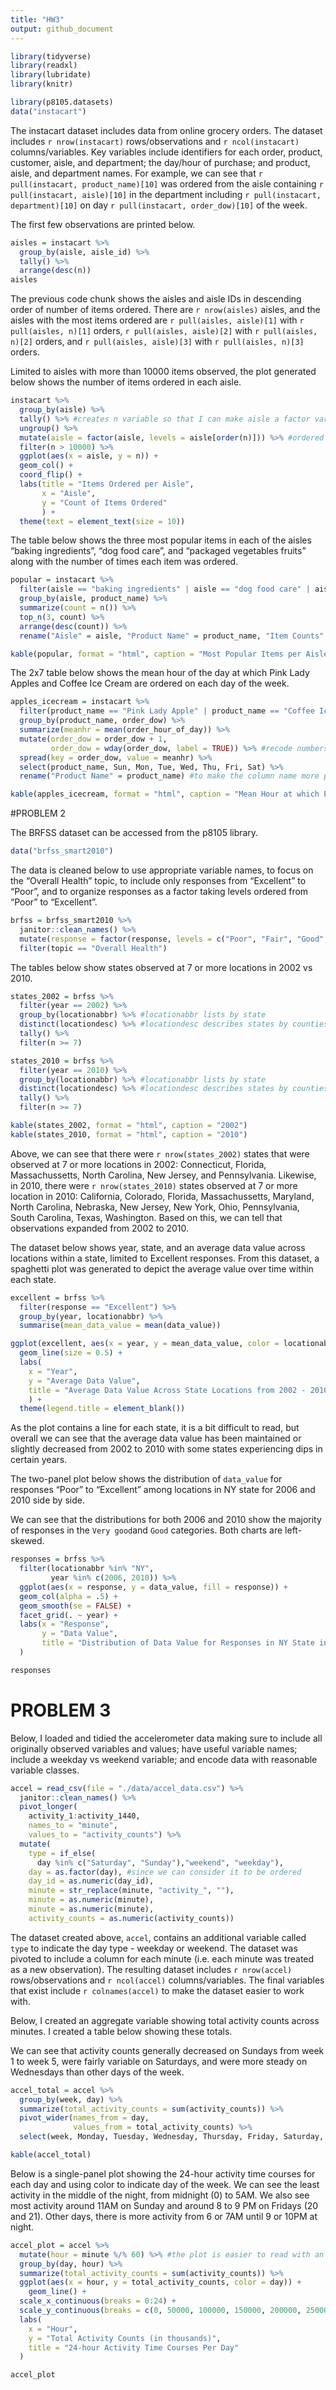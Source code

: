 ```yaml
---
title: "HW3"
output: github_document
---
```


```r
library(tidyverse)
library(readxl)
library(lubridate)
library(knitr)
```

```r
library(p8105.datasets)
data("instacart")
```

The instacart dataset includes data from online grocery orders. The dataset includes `r nrow(instacart)` rows/observations and `r ncol(instacart)` columns/variables. Key variables include identifiers for each order, product, customer, aisle, and department; the day/hour of purchase; and product, aisle, and department names. For example, we can see that `r pull(instacart, product_name)[10]` was ordered from the aisle containing `r pull(instacart, aisle)[10]` in the department including `r pull(instacart, department)[10]` on day `r pull(instacart, order_dow)[10]` of the week.

The first few observations are printed below.

```r
aisles = instacart %>% 
  group_by(aisle, aisle_id) %>%
  tally() %>% 
  arrange(desc(n))
aisles
```

The previous code chunk shows the aisles and aisle IDs in descending order of number of items ordered. There are `r nrow(aisles)` aisles, and the aisles with the most items ordered are `r pull(aisles, aisle)[1]` with `r pull(aisles, n)[1]` orders, `r pull(aisles, aisle)[2]` with `r pull(aisles, n)[2]` orders, and `r pull(aisles, aisle)[3]` with `r pull(aisles, n)[3]` orders.

Limited to aisles with more than 10000 items observed, the plot generated below shows the number of items ordered in each aisle.

```r
instacart %>%
  group_by(aisle) %>% 
  tally() %>% #creates n variable so that I can make aisle a factor variable with levels based on n
  ungroup() %>% 
  mutate(aisle = factor(aisle, levels = aisle[order(n)])) %>% #ordered to make plot from most to least items ordered
  filter(n > 10000) %>% 
  ggplot(aes(x = aisle, y = n)) +
  geom_col() +
  coord_flip() +
  labs(title = "Items Ordered per Aisle",
       x = "Aisle",
       y = "Count of Items Ordered"
       ) +
  theme(text = element_text(size = 10))
```


The table below shows the three most popular items in each of the aisles “baking ingredients”, “dog food care”, and “packaged vegetables fruits” along with the number of times each item was ordered.

```r
popular = instacart %>% 
  filter(aisle == "baking ingredients" | aisle == "dog food care" | aisle == "packaged vegetables fruits") %>%
  group_by(aisle, product_name) %>% 
  summarize(count = n()) %>% 
  top_n(3, count) %>% 
  arrange(desc(count)) %>% 
  rename("Aisle" = aisle, "Product Name" = product_name, "Item Counts" = count)

kable(popular, format = "html", caption = "Most Popular Items per Aisle")
```


The 2x7 table below shows the mean hour of the day at which Pink Lady Apples and Coffee Ice Cream are ordered on each day of the week.

```r
apples_icecream = instacart %>%
  filter(product_name == "Pink Lady Apple" | product_name == "Coffee Ice Cream") %>%
  group_by(product_name, order_dow) %>% 
  summarize(meanhr = mean(order_hour_of_day)) %>%
  mutate(order_dow = order_dow + 1,
         order_dow = wday(order_dow, label = TRUE)) %>% #recode numbers to days of week
  spread(key = order_dow, value = meanhr) %>% 
  select(product_name, Sun, Mon, Tue, Wed, Thu, Fri, Sat) %>% 
  rename("Product Name" = product_name) #to make the column name more presentable

kable(apples_icecream, format = "html", caption = "Mean Hour at which Pink Lady Apples and Coffee are Ordered", digits = 2)
```


#PROBLEM 2

The BRFSS dataset can be accessed from the p8105 library.
```r
data("brfss_smart2010")
```

The data is cleaned below to use appropriate variable names, to focus on the “Overall Health” topic, to include only responses from “Excellent” to “Poor”, and to organize responses as a factor taking levels ordered from “Poor” to “Excellent”.

```r
brfss = brfss_smart2010 %>% 
  janitor::clean_names() %>% 
  mutate(response = factor(response, levels = c("Poor", "Fair", "Good", "Very good", "Excellent"))) %>% #selects just those between poor and excellent
  filter(topic == "Overall Health")
```


The tables below show states observed at 7 or more locations in 2002 vs 2010.

```r
states_2002 = brfss %>%
  filter(year == 2002) %>% 
  group_by(locationabbr) %>% #locationabbr lists by state
  distinct(locationdesc) %>% #locationdesc describes states by counties
  tally() %>%
  filter(n >= 7)

states_2010 = brfss %>%
  filter(year == 2010) %>% 
  group_by(locationabbr) %>% #locationabbr lists by state
  distinct(locationdesc) %>% #locationdesc describes states by counties
  tally() %>%
  filter(n >= 7)

kable(states_2002, format = "html", caption = "2002")
kable(states_2010, format = "html", caption = "2010")

```

Above, we can see that there were `r nrow(states_2002)` states that were observed at 7 or more locations in 2002: Connecticut, Florida, Massachussetts, North Carolina, New Jersey, and Pennsylvania.
Likewise, in 2010, there were `r nrow(states_2010)` states observed at 7 or more location in 2010: California, Colorado, Florida, Massachussetts, Maryland, North Carolina, Nebraska, New Jersey, New York, Ohio, Pennsylvania, South Carolina, Texas, Washington. Based on this, we can tell that observations expanded from 2002 to 2010.

The dataset below shows year, state, and an average data value across locations within a state, limited to Excellent responses. From this dataset, a spaghetti plot was generated to depict the average value over time within each state.

```r
excellent = brfss %>%
  filter(response == "Excellent") %>%
  group_by(year, locationabbr) %>% 
  summarise(mean_data_value = mean(data_value))

ggplot(excellent, aes(x = year, y = mean_data_value, color = locationabbr)) +
  geom_line(size = 0.5) +
  labs(
    x = "Year",
    y = "Average Data Value",
    title = "Average Data Value Across State Locations from 2002 - 2010"
    ) +
  theme(legend.title = element_blank())
```

As the plot contains a line for each state, it is a bit difficult to read, but overall we can see that the average data value has been maintained or slightly decreased from 2002 to 2010 with some states experiencing dips in certain years.


The two-panel plot below shows the distribution of `data_value` for responses "Poor" to "Excellent" among locations in NY state for 2006 and 2010 side by side.

We can see that the distributions for both 2006 and 2010 show the majority of responses in the `Very good`and `Good` categories. Both charts are left-skewed.

```r
responses = brfss %>% 
  filter(locationabbr %in% "NY",
         year %in% c(2006, 2010)) %>% 
  ggplot(aes(x = response, y = data_value, fill = response)) +
  geom_col(alpha = .5) +
  geom_smooth(se = FALSE) + 
  facet_grid(. ~ year) + 
  labs(x = "Response",
       y = "Data Value",
       title = "Distribution of Data Value for Responses in NY State in 2006 vs 2010"
  )

responses
```


# PROBLEM 3

Below, I loaded and tidied the accelerometer data making sure to include all originally observed variables and values; have useful variable names; include a weekday vs weekend variable; and encode data with reasonable variable classes.

```r
accel = read_csv(file = "./data/accel_data.csv") %>% 
  janitor::clean_names() %>% 
  pivot_longer(
    activity_1:activity_1440,
    names_to = "minute",
    values_to = "activity_counts") %>% 
  mutate(
    type = if_else(
      day %in% c("Saturday", "Sunday"),"weekend", "weekday"),
    day = as.factor(day), #since we can consider it to be ordered 
    day_id = as.numeric(day_id),
    minute = str_replace(minute, "activity_", ""),
    minute = as.numeric(minute),
    minute = as.numeric(minute),
    activity_counts = as.numeric(activity_counts))
```

The dataset created above, `accel`, contains an additional variable called `type` to indicate the day type - weekday or weekend. The dataset was pivoted to include a column for each minute (i.e. each minute was treated as a new observation). The resulting dataset includes `r nrow(accel)` rows/observations and `r ncol(accel)` columns/variables. The final variables that exist include `r colnames(accel)` to make the dataset easier to work with.

Below, I created an aggregate variable showing total activity counts across minutes. I created a table below showing these totals.

We can see that activity counts generally decreased on Sundays from week 1 to week 5, were fairly variable on Saturdays, and were more steady on Wednesdays than other days of the week.

```r
accel_total = accel %>% 
  group_by(week, day) %>% 
  summarize(total_activity_counts = sum(activity_counts)) %>% 
  pivot_wider(names_from = day,
              values_from = total_activity_counts) %>% 
  select(week, Monday, Tuesday, Wednesday, Thursday, Friday, Saturday, Sunday)

kable(accel_total)
```


Below is a single-panel plot showing the 24-hour activity time courses for each day and using color to indicate day of the week. We can see the least activity in the middle of the night, from midnight (0) to 5AM. We also see most activity around 11AM on Sunday and around 8 to 9 PM on Fridays (20 and 21). Other days, there is more activity from 6 or 7AM until 9 or 10PM at night.

```r
accel_plot = accel %>% 
  mutate(hour = minute %/% 60) %>% #the plot is easier to read with an hour variable
  group_by(day, hour) %>%
  summarize(total_activity_counts = sum(activity_counts)) %>%
  ggplot(aes(x = hour, y = total_activity_counts, color = day)) + 
    geom_line() + 
  scale_x_continuous(breaks = 0:24) +
  scale_y_continuous(breaks = c(0, 50000, 100000, 150000, 200000, 250000)) +
  labs(
    x = "Hour",
    y = "Total Activity Counts (in thousands)", 
    title = "24-hour Activity Time Courses Per Day"
  )

accel_plot
```
